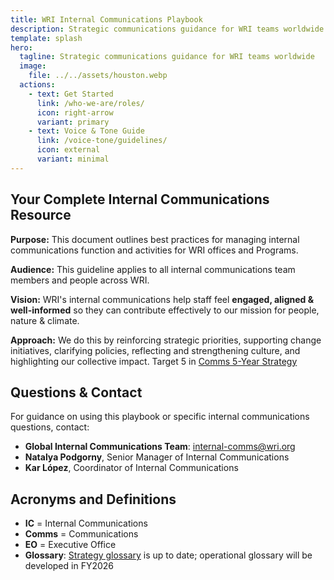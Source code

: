 ```yaml
---
title: WRI Internal Communications Playbook
description: Strategic communications guidance for WRI teams worldwide
template: splash
hero:
  tagline: Strategic communications guidance for WRI teams worldwide
  image:
    file: ../../assets/houston.webp
  actions:
    - text: Get Started
      link: /who-we-are/roles/
      icon: right-arrow
      variant: primary
    - text: Voice & Tone Guide
      link: /voice-tone/guidelines/
      icon: external
      variant: minimal
---
```



## Your Complete Internal Communications Resource

**Purpose:** This document outlines best practices for managing internal communications function and activities for WRI offices and Programs.

**Audience:** This guideline applies to all internal communications team members and people across WRI.

**Vision:** WRI's internal communications help staff feel **engaged, aligned & well-informed** so they can contribute effectively to our mission for people, nature & climate.

**Approach:** We do this by reinforcing strategic priorities, supporting change initiatives, clarifying policies, reflecting and strengthening culture, and highlighting our collective impact. Target 5 in [Comms 5-Year Strategy](https://onewri.sharepoint.com/:w:/s/Banyan2/Strategy/EdAiqWIN_HZGkxJUqb3RytkBFPv7exwEcf2tUrUTi1PuCQ?e=HmwpDA)

## Questions & Contact

For guidance on using this playbook or specific internal communications questions, contact:

- **Global Internal Communications Team**: internal-comms@wri.org
- **Natalya Podgorny**, Senior Manager of Internal Communications
- **Kar López**, Coordinator of Internal Communications

## Acronyms and Definitions

- **IC** = Internal Communications
- **Comms** = Communications  
- **EO** = Executive Office
- **Glossary**: [Strategy glossary](https://onewri.sharepoint.com/:w:/s/Banyan2/Strategy/EecZ0SxtH6pAkgf7uzNehmwBknyOV2RewQlwfms3mcYT3g?e=6XtvIr) is up to date; operational glossary will be developed in FY2026
